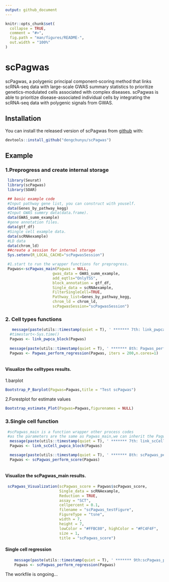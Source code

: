 ```yaml
---
output: github_document
---
```


<!-- README.md is generated from README.Rmd. Please edit that file -->

```r
knitr::opts_chunk$set(
  collapse = TRUE,
  comment = "#>",
  fig.path = "man/figures/README-",
  out.width = "100%"
)
```

# scPagwas

<!-- badges: start -->
<!-- badges: end -->

scPagwas, a polygenic principal component-scoring method that links scRNA-seq data with large-scale GWAS summary statistics to prioritize genetics-modulated cells associated with complex diseases.
scPagwas is able to prioritize disease-associated individual cells by integrating the scRNA-seq data with polygenic signals from GWAS.

## Installation

You can install the released version of scPagwas from [github](https://github.com/dengchunyu/scPagwas) with:

``` r
devtools::install_github("dengchunyu/scPagwas")

```

## Example 

### 1.Preprogress and create internal storage

```r
 library(Seurat)
 library(scPagwas)
 library(SOAR)

 ## basic example code
 #Input pathway gene list, you can construct with youself.
 data(Genes_by_pathway_kegg)
 #Input GWAS summry data(data.frame).
 data(GWAS_summ_example)
 #gene annotation files.
 data(gtf_df)
 #Single cell example data.
 data(scRNAexample)
 #LD data
 data(chrom_ld)
 ##create a session for internal storage
 Sys.setenv(R_LOCAL_CACHE="scPagwasSession")

 #1.start to run the wrapper functions for preprogress.
 Pagwas<-scPagwas_main(Pagwas = NULL,
                     gwas_data = GWAS_summ_example,
                     add_eqtls="OnlyTSS",
                     block_annotation = gtf_df,
                     Single_data = scRNAexample,
                     FilterSingleCell=TRUE,
                     Pathway_list=Genes_by_pathway_kegg,
                     chrom_ld = chrom_ld,
                     scPagwasSession="scPagwasSession")

```
 
### 2. Cell types functions  
 
```r
 
   message(paste(utils::timestamp(quiet = T), ' ******* 7th: link_pwpca_block function start!! ********',sep = ''))
  #timestart<-Sys.time()
  Pagwas <- link_pwpca_block(Pagwas)
  
  message(paste(utils::timestamp(quiet = T), ' ******* 8th: Pagwas_perform_regression function start!! ********',sep = ''))
  Pagwas <- Pagwas_perform_regression(Pagwas, iters = 200,n.cores=1)
  
``` 
#### Visualize the celltypes results.

 1.barplot
```r
Bootstrap_P_Barplot(Pagwas=Pagwas,title = "Test scPagwas")
```

 2.Forestplot for estimate values
```r

Bootstrap_estimate_Plot(Pagwas=Pagwas,figurenames = NULL)

```

### 3.Single cell function 
```r
 #scPagwas_main is a function wrapper other process codes
 #as the parameters are the same as Pagwas_main,we can inherit the Pagwas reuslt for save time.
  message(paste(utils::timestamp(quiet = T), ' ******* 7th: link_scCell_pwpca_block function start!! ********',sep = ''))
  Pagwas <- link_scCell_pwpca_block(Pagwas)

  message(paste(utils::timestamp(quiet = T), ' ******* 8th: scPagwas_perform_score function start!! ********',sep = ''))
  Pagwas <- scPagwas_perform_score(Pagwas)
  

```


#### Visualize the scPagwas_main results.
```r
 scPagwas_Visualization(scPagwas_score = Pagwas$scPagwas_score,
                        Single_data = scRNAexample,
                        Reduction = TRUE,
                        assay = "SCT",
                        cellpercent = 0.1,
                        filename = "scPagwas_testFigure",
                        FigureType = "tsne",
                        width = 7,
                        height = 7,
                        lowColor = "#FFBC80", highColor = "#FC4F4F",
                        size = 1,
                        title = "scPagwas_score")

```
#### Single cell regression

```r
    message(paste(utils::timestamp(quiet = T), ' ******* 9th:scPagwas_perform_regression function start!! ********',sep = ''))
    Pagwas <- scPagwas_perform_regression(Pagwas)

```
The workfile is ongoing...
